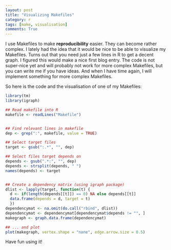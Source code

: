 ```yaml
---
layout: post
title: "Visualizing Makefiles"
category: r
tags: [make, visualisation]
comments: True
---
```



I use Makefiles to make **reproducibility** easier. They can become rather complex.
I lately had the idea that it would be nice to be able to visualize my Makefiles.
Turns out that you need just a few lines in R to get a decent graph. I figured this
would make a nice first blog entry. The code is not super-nice yet and will probably
not work for more complex Makefiles, but you can write me if you have ideas. And 
when I have time again, I will implement something for more complex Makefiles.

So here is the code and the visualisation of one of my Makefiles:

```r
library(tm)
library(igraph)

## Read makefile into R
makefile <- readLines("Makefile")


## Find relevant lines in makefile
dep <- grep(":", makefile, value = TRUE)

## Select target files
target <- gsub(":.*", "", dep)

## Select files target depends on
depends <- gsub(".*:", "", dep)
depends <- strsplit(depends, " ")
names(depends) <- target


## Create a dependency matrix (using igraph package)
dlist <- lapply(target, function(t) {
  d <- if(length(depends[[t]]) == 0) NA else depends[[t]]
  data.frame(depends = d, target = t)
  })
dependencymat <- na.omit(do.call("rbind", dlist))
dependencymat <- dependencymat[dependencymat$depends != "", ]                         
makegraph <- graph.data.frame(dependencymat)

## ... and plot
plot(makegraph, vertex.shape = "none", edge.arrow.size = 0.5)

```

Have fun using it!
